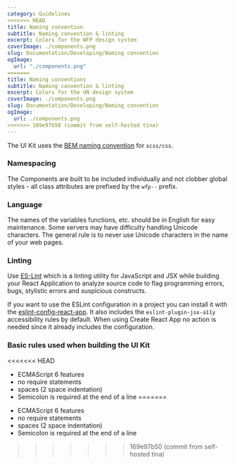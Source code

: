 ```yaml
---
category: Guidelines
<<<<<<< HEAD
title: Naming convention
subtitle: Naming convention & linting
excerpt: Colors for the WFP design system
coverImage: ./components.png
slug: Documentation/Developing/Naming convention
ogImage:
  url: "./components.png"
=======
title: Naming conventions
subtitle: Naming convention & linting
excerpt: Colors for the UN design system
coverImage: ./components.png
slug: Documentation/Developing/Naming convention
ogImage:
  url: ./components.png
>>>>>>> 169e97b50 (commit from self-hosted tina)
---
```


The UI Kit uses the [BEM naming convention](http://getbem.com/naming) for `scss/css`.

### Namespacing

The Components are built to be included individually and not clobber global
styles - all class attributes are prefixed by the `wfp--` prefix.

### Language

The names of the variables functions, etc. should be in English for easy maintenance. Some servers may have difficulty handling Unicode characters. The general rule is to never use Unicode characters in the name of your web pages.

### Linting

Use [ES-Lint](https://eslint.org) which is a linting utility for JavaScript and JSX while building your React
Application to analyze source code to flag programming errors, bugs, stylistic
errors and suspicious constructs.

If you want to use the ESLint configuration in a project you can install it
with the [eslint-config-react-app](https://www.npmjs.com/package/eslint-config-react-app). It also includes the `eslint-plugin-jsx-a11y` accessibility rules by default. When
using Create React App no action is needed since it already includes the configuration.

### Basic rules used when building the UI Kit

<<<<<<< HEAD
- ECMAScript 6 features
- no require statements
- spaces (2 space indentation)
- Semicolon is required at the end of a line
=======
* ECMAScript 6 features
* no require statements
* spaces (2 space indentation)
* Semicolon is required at the end of a line
>>>>>>> 169e97b50 (commit from self-hosted tina)
